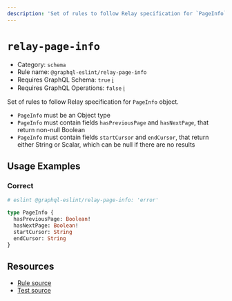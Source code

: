 ```yaml
---
description: 'Set of rules to follow Relay specification for `PageInfo` object.'
---
```


# `relay-page-info`

- Category: `schema`
- Rule name: `@graphql-eslint/relay-page-info`
- Requires GraphQL Schema: `true`
  [ℹ️](/docs/getting-started#extended-linting-rules-with-graphql-schema)
- Requires GraphQL Operations: `false`
  [ℹ️](/docs/getting-started#extended-linting-rules-with-siblings-operations)

Set of rules to follow Relay specification for `PageInfo` object.

- `PageInfo` must be an Object type
- `PageInfo` must contain fields `hasPreviousPage` and `hasNextPage`, that return non-null Boolean
- `PageInfo` must contain fields `startCursor` and `endCursor`, that return either String or Scalar,
  which can be null if there are no results

## Usage Examples

### Correct

```graphql
# eslint @graphql-eslint/relay-page-info: 'error'

type PageInfo {
  hasPreviousPage: Boolean!
  hasNextPage: Boolean!
  startCursor: String
  endCursor: String
}
```

## Resources

- [Rule source](https://github.com/dimaMachina/graphql-eslint/tree/master/packages/plugin/src/rules/relay-page-info.ts)
- [Test source](https://github.com/dimaMachina/graphql-eslint/tree/master/packages/plugin/__tests__/relay-page-info.spec.ts)
